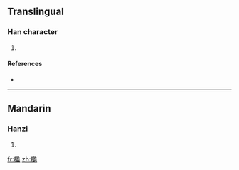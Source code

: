 ==Translingual==

===Han character===
{{Han char|rn=75|rad=木|as=21|sn=25|four=4793<sub>6</sub>|canj=木女人戈 (DVOI)}}

# {{defn|Han|sort=木21}}

====References====
* {{Han ref|kx=0564.160|dkj=15970|dj=0953.200|hdz=21326.140|uh=6B1A|ud=27418|bh=F8F4|bd=63732}}

----

==Mandarin==

===Hanzi===
{{cmn-hanzi|pin=[[lǐ]] ([[li3]])|wg=li<sup>3</sup>}}

# {{defn|Mandarin}}

[[fr:欚]]
[[zh:欚]]